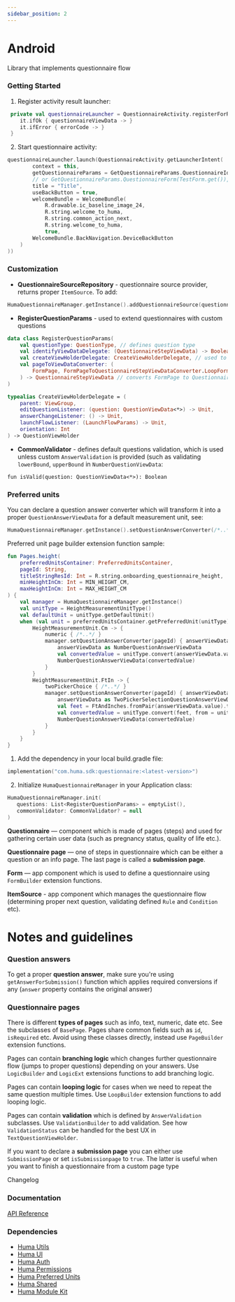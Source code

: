 ```yaml
---
sidebar_position: 2
---
```




# Android
Library that implements questionnaire flow

### Getting Started
<Tabs>
<TabItem value="example" label="Example" default>

1. Register activity result launcher:
```kotlin
 private val questionnaireLauncher = QuestionnaireActivity.registerForResult(this) { 
    it.ifOk { questionnaireViewData -> }
    it.ifError { errorCode -> }
 }
```
2. Start questionnaire activity:
```kotlin
questionnaireLauncher.launch(QuestionnaireActivity.getLauncherIntent(
        context = this,
        getQuestionnaireParams = GetQuestionnaireParams.QuestionnaireId("id"), // will use QuestionnaireSourceRepository
        // or GetQuestionnaireParams.QuestionnaireForm(TestForm.get()),
        title = "Title",
        useBackButton = true,
        welcomeBundle = WelcomeBundle(
            R.drawable.ic_baseline_image_24,
            R.string.welcome_to_huma,
            R.string.common_action_next,
            R.string.welcome_to_huma,
            true,
        WelcomeBundle.BackNavigation.DeviceBackButton
    )
))
```

### Customization

* **QuestionnaireSourceRepository** - questionnaire source provider, returns proper `ItemSource`. To add:
```kotlin
HumaQuestionnaireManager.getInstance().addQuestionnaireSource(questionnaireId: String, source: ItemSource)
```
* **RegisterQuestionParams** - used to extend questionnaires with custom questions
```kotlin
data class RegisterQuestionParams(
    val questionType: QuestionType, // defines question type
    val identifyViewDataDelegate: (QuestionnaireStepViewData) -> Boolean, // determines whether view data belongs is of this question type
    val createViewHolderDelegate: CreateViewHolderDelegate, // used to create a view holder
    val pageToViewDataConverter: (
        FormPage, FormPageToQuestionnaireStepViewDataConverter.LoopFormData?
    ) -> QuestionnaireStepViewData // converts FormPage to QuestionnaireStepViewData
)

typealias CreateViewHolderDelegate = (
    parent: ViewGroup,
    editQuestionListener: (question: QuestionViewData<*>) -> Unit,
    answerChangeListener: () -> Unit,
    launchFlowListener: (LaunchFlowParams) -> Unit,
    orientation: Int
) -> QuestionViewHolder
```
* **CommonValidator** - defines default questions validation, which is used unless custom `AnswerValidation` is provided (such as validating `lowerBound`, `upperBound` in `NumberQuestionViewData`: 

`fun isValid(question: QuestionViewData<*>): Boolean`

### Preferred units

You can declare a question answer converter which will transform it into a proper `QuestionAnswerViewData` for a default measurement unit, see:  
```kotlin
HumaQuestionnaireManager.getInstance().setQuestionAnswerConverter(/*..*/)`
```

Preferred unit page builder extension function sample:

```kotlin
fun Pages.height(
    preferredUnitsContainer: PreferredUnitsContainer,
    pageId: String,
    titleStringResId: Int = R.string.onboarding_questionnaire_height,
    minHeightInCm: Int = MIN_HEIGHT_CM,
    maxHeightInCm: Int = MAX_HEIGHT_CM
) {
    val manager = HumaQuestionnaireManager.getInstance()
    val unitType = HeightMeasurementUnitType()
    val defaultUnit = unitType.getDefaultUnit()
    when (val unit = preferredUnitsContainer.getPreferredUnit(unitType)) {
        HeightMeasurementUnit.Cm -> {
            numeric { /*..*/ }
            manager.setQuestionAnswerConverter(pageId) { answerViewData ->
                answerViewData as NumberQuestionAnswerViewData
                val convertedValue = unitType.convert(answerViewData.value, from = unit, to = defaultUnit)
                NumberQuestionAnswerViewData(convertedValue)
            }
        }
        HeightMeasurementUnit.FtIn -> {
            twoPickerChoice { /*..*/ }
            manager.setQuestionAnswerConverter(pageId) { answerViewData ->
                answerViewData as TwoPickerSelectionQuestionAnswerViewData
                val feet = FtAndInches.fromPair(answerViewData.value).toFeet()
                val convertedValue = unitType.convert(feet, from = unit, to = defaultUnit)
                NumberQuestionAnswerViewData(convertedValue)
            }
        }
    }
}
```

</TabItem>
<TabItem value="installing" label="Installing">

1. Add the dependency in your local build.gradle file:
```kotlin
implementation("com.huma.sdk:questionnaire:<latest-version>")
```
2. Initialize `HumaQuestionnaireManager` in your Application class:
```kotlin
HumaQuestionnaireManager.init(
   questions: List<RegisterQuestionParams> = emptyList(),
   commonValidator: CommonValidator? = null
)
```

</TabItem>
<TabItem value="readme" label="Readme" default>

**Questionnaire** — component which is made of pages (steps) and used for gathering certain user data (such as pregnancy status, quality of life etc.). 

**Questionnaire page** — one of steps in questionnaire which can be either a question or an info page. The last page is called a **submission page**. 

**Form** — app component which is used to define a questionnaire using `FormBuilder` extension functions.

**ItemSource** - app component which manages the questionnaire flow (determining proper next question, validating defined `Rule` and `Condition` etc).

# Notes and guidelines

### Question answers

To get a proper **question answer**, make sure you're using `getAnswerForSubmission()` function which applies required conversions if any (`answer` property contains the original answer)

### Questionnaire pages

There is different **types of pages** such as info, text, numeric, date etc. See the subclasses of `BasePage`. Pages share common fields such as `id`, `isRequired` etc. Avoid using these classes directly, instead use `PageBuilder` extension functions.

Pages can contain **branching logic** which changes further questionnaire flow (jumps to proper questions) depending on your answers. Use `LogicBuilder` and `LogicExt` extensions functions to add branching logic. 

Pages can contain **looping logic** for cases when we need to repeat the same question multiple times. Use `LoopBuilder` extension functions to add looping logic.

Pages can contain **validation** which is defined by `AnswerValidation` subclasses. Use `ValidationBuilder` to add validation. See how `ValidationStatus` can be handled for the best UX in `TextQuestionViewHolder`.


If you want to declare a **submission page** you can either use `SubmissionPage` or set `isSubmissionpage` to `true`. The latter is useful when you want to finish a questionnaire from a custom page type

</TabItem>
<TabItem value="changelog" label="Changelog">
Changelog
</TabItem>
</Tabs>

 ### Documentation
[API Reference](https://github.com/huma-engineering/huma-android-sdk/releases)

 ### Dependencies
- [Huma Utils](../Utilities/Android)
- [Huma UI](../UI/Android)
- [Huma Auth](../Authentication/Android)
- [Huma Permissions](../Permissions/Android)
- [Huma Preferred Units](../Preferred%20Units/Android)
- [Huma Shared](../Shared/Android)
- [Huma Module Kit](../Module%20Kit/Android)
